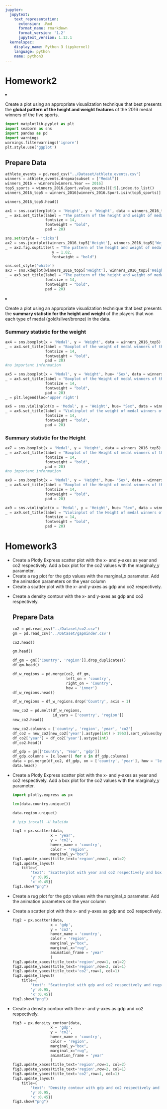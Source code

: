 ```yaml
---
jupyter:
  jupytext:
    text_representation:
      extension: .Rmd
      format_name: rmarkdown
      format_version: '1.2'
      jupytext_version: 1.13.1
  kernelspec:
    display_name: Python 3 (ipykernel)
    language: python
    name: python3
---
```


# Homework2


<li>Create a plot using an appropriate visualization technique that best presents the <b>global pattern of the height and weight features</b> of the 2016 medal winners of the five sports.


```python
import matplotlib.pyplot as plt
import seaborn as sns
import pandas as pd
import warnings
warnings.filterwarnings('ignore')
plt.style.use('ggplot')
```

## Prepare Data

```python
athlete_events = pd.read_csv("../Dataset/athlete_events.csv")
winners = athlete_events.dropna(subset = ["Medal"])
winners_2016 = winners[winners.Year == 2016]
top5_sports = winners_2016.Sport.value_counts()[:5].index.to_list()
winners_2016_top5 = winners_2016[winners_2016.Sport.isin(top5_sports)]
```

```python
winners_2016_top5.head()
```

```python
ax1 = sns.scatterplot(x = 'Height', y = 'Weight', data = winners_2016_top5 )
_ = ax1.set_title(label = "The pattern of the height and weight of medal winners of the five sports (2016)", 
                  fontsize = 14, 
                  fontweight = "bold",
                  pad = 20)
```

```python
sns.set(style = 'ticks')
ax2 = sns.jointplot(winners_2016_top5['Height'], winners_2016_top5['Weight'], kind = 'hex', color = 'g')
_ = ax2.fig.suptitle(t = "The pattern of the height and weight of medal winners of the five sports (2016)",
                     y = 1.02, 
                     fontweight = "bold")
```

```python
sns.set_style('white')
ax3 = sns.kdeplot(winners_2016_top5['Height'], winners_2016_top5['Weight'], shade = True)
_ = ax3.set_title(label = "The pattern of the height and weight of medal winners of the five sports (2016)", 
                  fontsize = 14, 
                  fontweight = "bold",
                  pad = 20)
```

   <li>Create a plot using an appropriate visualization technique that best presents the <b>summary statistic for the height and weight </b>of the players that won each type of medal (gold/silver/bronze) in the data.


### Summary statistic for the weight

```python
ax4 = sns.boxplot(x = 'Medal', y = 'Weight', data = winners_2016_top5)
_ = ax4.set_title(label = "Boxplot of the weight of medal winners of the five sports (2016)", 
                  fontsize = 14, 
                  fontweight = "bold",
                  pad = 20)
#no important information
```

```python
ax5 = sns.boxplot(x = 'Medal', y = 'Weight', hue= "Sex", data = winners_2016_top5)
_ = ax5.set_title(label = "Boxplot of the Weight of medal winners of the five sports (2016) split by Sex", 
                  fontsize = 14, 
                  fontweight = "bold",
                  pad = 20)
_ = plt.legend(loc='upper right')
```

```python
ax6 = sns.violinplot(x = 'Medal', y = 'Weight', hue= "Sex", data = winners_2016_top5)
_ = ax6.set_title(label = "Violinplot of the weight of medal winners of the five sports (2016) split by Sex", 
                  fontsize = 14, 
                  fontweight = "bold",
                  pad = 20)
```

### Summary statistic for the Height

```python
ax7 = sns.boxplot(x = 'Medal', y = 'Height', data = winners_2016_top5)
_ = ax7.set_title(label = "Boxplot of the Height of medal winners of the five sports (2016)", 
                  fontsize = 14, 
                  fontweight = "bold",
                  pad = 20)
#no important information
```

```python
ax8 = sns.boxplot(x = 'Medal', y = 'Height', hue= "Sex", data = winners_2016_top5)
_ = ax8.set_title(label = "Boxplot of the Height of medal winners of the five sports (2016) split by Sex", 
                  fontsize = 14, 
                  fontweight = "bold",
                  pad = 20)
```

```python
ax9 = sns.violinplot(x = 'Medal', y = 'Height', hue= "Sex", data = winners_2016_top5)
_ = ax9.set_title(label = "Violinplot of the Height of medal winners of the five sports (2016) split by Sex", 
                  fontsize = 14, 
                  fontweight = "bold",
                  pad = 20)
```

# Homework3


<ul>
    <li>Create a Plotly Express scatter plot with the x- and y-axes as year and co2 respectively. Add a box plot for the co2 values with the marginaly_y parameter.
    <li>Create a rug plot for the gdp values with the marginal_x parameter. Add the
animation parameters on the year column
    <li>Create a scatter plot with the x- and y-axes as gdp and co2 respectively.
    <li>Create a density contour with the x- and y-axes as gdp and co2 respectively.


## Prepare Data

```python
co2 = pd.read_csv("../Dataset/co2.csv")
gm = pd.read_csv('../Dataset/gapminder.csv')
```

```python
co2.head()
```

```python
gm.head()
```

```python
df_gm = gm[['Country', 'region']].drop_duplicates()
df_gm.head()
```

```python
df_w_regions = pd.merge(co2, df_gm, 
                        left_on = 'country', 
                        right_on = 'Country', 
                        how = 'inner')
df_w_regions.head()
```

```python
df_w_regions = df_w_regions.drop('Country', axis = 1)
```

```python
new_co2 = pd.melt(df_w_regions, 
                  id_vars = ['country', 'region'])
new_co2.head()
```

```python
new_co2.columns = ['country', 'region', 'year', 'co2']
df_co2 = new_co2[new_co2['year'].astype(int) > 1963].sort_values(by = ['country', 'year'])
df_co2['year'] = df_co2['year'].astype(int)
df_co2.head()
```

```python
df_gdp = gm[['Country', 'Year', 'gdp']]
df_gdp.columns = [x.lower() for x in df_gdp.columns]
data = pd.merge(df_co2, df_gdp, on = ['country', 'year'], how = 'left').dropna()
data.head()
```

<li>Create a Plotly Express scatter plot with the x- and y-axes as year and co2 respectively. Add a box plot for the co2 values with the marginaly_y parameter.

```python
import plotly.express as px
```

```python
len(data.country.unique())
```

```python
data.region.unique()
```

```python
# !pip install -U kaleido
```

```python
fig1 = px.scatter(data, 
                 x = 'year',
                 y = 'co2',
                 hover_name = 'country',
                 color = 'region',
                 marginal_y="box")
fig1.update_xaxes(title_text='region',row=1, col=2)
fig1.update_layout(
    title={
        'text': "Scatterplot with year and co2 respectively and boxplot for the co2 values by region",
        'y':0.95,
        'x':0.45})
fig1.show("png")
```

 <li>Create a rug plot for the gdp values with the marginal_x parameter. Add the
animation parameters on the year column
<li>Create a scatter plot with the x- and y-axes as gdp and co2 respectively.

```python
fig2 = px.scatter(data, 
                 x = 'gdp',
                 y = 'co2',
                 hover_name = 'country',
                 color = 'region',
                 marginal_y="box",
                 marginal_x="rug",
                 animation_frame = 'year'
                 )
fig2.update_xaxes(title_text='region',row=1, col=2)
fig2.update_yaxes(title_text='region',row=2, col=1)
fig2.update_yaxes(title_text='co2',row=1, col=1)
fig2.update_layout(
    title={
        'text': "Scatterplot with gdp and co2 respectively and rugplot for the gdp and boxplot for co2 by region",
        'y':0.95,
        'x':0.45})
fig2.show("png")
```

 <li>Create a density contour with the x- and y-axes as gdp and co2 respectively.

```python
fig3 = px.density_contour(data, 
                 x = 'gdp',
                 y = 'co2',
                 hover_name = 'country',
                 color = 'region',
                 marginal_y="box",
                 marginal_x="rug",
                 animation_frame = 'year'
                 )
fig3.update_xaxes(title_text='region',row=1, col=2)
fig3.update_yaxes(title_text='region',row=2, col=1)
fig3.update_yaxes(title_text='co2',row=1, col=1)
fig3.update_layout(
    title={
        'text': "Density contour with gdp and co2 respectively and rugplot for the gdp and boxplot for co2 by region",
        'y':0.95,
        'x':0.45})
fig3.show("png")
```
